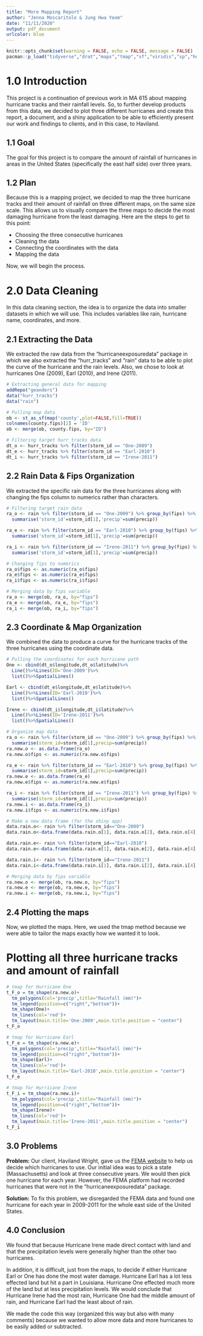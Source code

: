 ```yaml
---
title: "More Mapping Report"
author: "Jenna Moscaritolo & Jung Hwa Yeom"
date: "11/11/2020"
output: pdf_document
urlcolor: blue
---
```


```r
knitr::opts_chunk$set(warning = FALSE, echo = FALSE, message = FALSE)
pacman::p_load("tidyverse","drat","maps","tmap","sf","viridis","sp","hurricaneexposuredata","hurricaneexposure","tmaptools")
```

# 1.0 Introduction

This project is a continuation of previous work in MA 615 about mapping hurricane tracks and their rainfall levels. So, to further develop products from this data, we decided to plot three different hurricanes and create this report, a document, and a shiny application to be able to efficiently present our work and findings to clients, and in this case, to Haviland.


## 1.1 Goal

The goal for this project is to compare the amount of rainfall of hurricanes in areas in the United States (specifically the east half side) over three years.


## 1.2 Plan

Because this is a mapping project, we decided to map the three hurricane tracks and their amount of rainfall on three different maps, on the same size scale. This allows us to visually compare the three maps to decide the most damaging hurricane from the least damaging. Here are the steps to get to this point:

  * Choosing the three consecutive hurricanes
  * Cleaning the data
  * Connecting the coordinates with the data
  * Mapping the data

Now, we will begin the process.



# 2.0 Data Cleaning

In this data cleaning section, the idea is to organize the data into smaller datasets in which we will use. This includes variables like rain, hurricane name, coordinates, and more.


## 2.1 Extracting the Data

We extracted the raw data from the "hurricaneexposuredata" package in which we also extracted the "hurr_tracks" and "rain" data to be able to plot the curve of the hurricane and the rain levels. Also, we chose to look at hurricanes One (2009), Earl (2010), and Irene (2011).

```r
# Extracting general data for mapping
addRepo("geanders")
data("hurr_tracks")
data("rain")
```

```r
# Pulling map data
ob <- st_as_sf(map('county',plot=FALSE,fill=TRUE))
colnames(county.fips)[2] = 'ID'
ob <- merge(ob, county.fips, by="ID")
```

```r
# Filtering target hurr_tracks data
dt_o <- hurr_tracks %>% filter(storm_id == "One-2009")
dt_e <- hurr_tracks %>% filter(storm_id == "Earl-2010")
dt_i <- hurr_tracks %>% filter(storm_id == "Irene-2011")
```


## 2.2 Rain Data & Fips Organization

We extracted the specific rain data for the three hurricanes along with changing the fips column to numerics rather than characters.

```r
# Filtering target rain data
ra_o <- rain %>% filter(storm_id == "One-2009") %>% group_by(fips) %>%
  summarise('storm_id'=storm_id[1],'precip'=sum(precip))

ra_e <- rain %>% filter(storm_id == "Earl-2010") %>% group_by(fips) %>%
  summarise('storm_id'=storm_id[1],'precip'=sum(precip))

ra_i <- rain %>% filter(storm_id == "Irene-2011") %>% group_by(fips) %>%
  summarise('storm_id'=storm_id[1],'precip'=sum(precip))
```

```r
# Changing fips to numerics
ra_o$fips <- as.numeric(ra_o$fips)
ra_e$fips <- as.numeric(ra_e$fips)
ra_i$fips <- as.numeric(ra_i$fips)
```

```r
# Merging data by fips variable
ra_o <- merge(ob, ra_o, by="fips")
ra_e <- merge(ob, ra_e, by="fips")
ra_i <- merge(ob, ra_i, by="fips")
```


## 2.3 Coordinate & Map Organization

We combined the data to produce a curve for the hurricane tracks of the three hurricanes using the coordinate data.

```r
# Pulling the coordinates for each hurricane path
One <- cbind(dt_o$longitude,dt_o$latitude)%>%
  Line()%>%Lines(ID='One-2009')%>%
  list()%>%SpatialLines()

Earl <- cbind(dt_e$longitude,dt_e$latitude)%>%
  Line()%>%Lines(ID='Earl-2010')%>%
  list()%>%SpatialLines()

Irene <- cbind(dt_i$longitude,dt_i$latitude)%>%
  Line()%>%Lines(ID='Irene-2011')%>%
  list()%>%SpatialLines()
```

```r
# Organize map data
ra_o <- rain %>% filter(storm_id == "One-2009") %>% group_by(fips) %>%
  summarise(storm_id=storm_id[1],precip=sum(precip))
ra.new.o <- as.data.frame(ra_o)
ra.new.o$fips <- as.numeric(ra.new.o$fips)

ra_e <- rain %>% filter(storm_id == "Earl-2010") %>% group_by(fips) %>%
  summarise(storm_id=storm_id[1],precip=sum(precip))
ra.new.e <- as.data.frame(ra_e)
ra.new.e$fips <- as.numeric(ra.new.e$fips)

ra_i <- rain %>% filter(storm_id == "Irene-2011") %>% group_by(fips) %>%
  summarise(storm_id=storm_id[1],precip=sum(precip))
ra.new.i <- as.data.frame(ra_i)
ra.new.i$fips <- as.numeric(ra.new.i$fips)
```

```r
# Make a new data frame (for the shiny app)
data.rain.o<- rain %>% filter(storm_id=="One-2009")
data.rain.o<-data.frame(data.rain.o[1], data.rain.o[2], data.rain.o[4], data.rain.o[5], data.rain.o[6])

data.rain.e<- rain %>% filter(storm_id=="Earl-2010")
data.rain.e<-data.frame(data.rain.e[1], data.rain.e[2], data.rain.e[4], data.rain.e[5], data.rain.e[6])

data.rain.i<- rain %>% filter(storm_id=="Irene-2011")
data.rain.i<-data.frame(data.rain.i[1], data.rain.i[2], data.rain.i[4], data.rain.i[5], data.rain.i[6])
```

```r
# Merging data by fips variable
ra.new.o <- merge(ob, ra.new.o, by="fips")
ra.new.e <- merge(ob, ra.new.e, by="fips")
ra.new.i <- merge(ob, ra.new.i, by="fips")
```


## 2.4 Plotting the maps

Now, we plotted the maps. Here, we used the tmap method because we were able to tailor the maps exactly how we wanted it to look.

# Plotting all three hurricane tracks and amount of rainfall
```r
# tmap for Hurricane One
t_F_o = tm_shape(ra.new.o)+
  tm_polygons(col='precip',title="Rainfall (mm)")+
  tm_legend(position=c("right","bottom"))+
  tm_shape(One)+
  tm_lines(col='red')+
  tm_layout(main.title='One-2009',main.title.position = "center")
t_F_o
```

```r
# tmap for Hurricane Earl
t_F_e = tm_shape(ra.new.e)+
  tm_polygons(col='precip',title="Rainfall (mm)")+
  tm_legend(position=c("right","bottom"))+
  tm_shape(Earl)+
  tm_lines(col='red')+
  tm_layout(main.title='Earl-2010',main.title.position = "center") 
t_F_e
```

```r
# tmap for Hurricane Irene
t_F_i = tm_shape(ra.new.i)+
  tm_polygons(col='precip',title="Rainfall (mm)")+
  tm_legend(position=c("right","bottom"))+
  tm_shape(Irene)+
  tm_lines(col='red')+
  tm_layout(main.title='Irene-2011',main.title.position = "center") 
t_F_i
```



## 3.0 Problems

**Problem:** Our client, Haviland Wright, gave us the [FEMA website](https://www.fema.gov/disasters/disaster-declarations) to help us decide which hurricanes to use. Our initial idea was to pick a state (Massachusetts) and look at three consecutive years. We would then pick one hurricane for each year. However, the FEMA platform had recorded hurricanes that were not in the "hurricaneexposuredata" package.

**Solution:** To fix this problem, we disregarded the FEMA data and found one hurricane for each year in 2009-2011 for the whole east side of the United States.



## 4.0 Conclusion

We found that because Hurricane Irene made direct contact with land and that the precipitation levels were generally higher than the other two hurricanes.

In addition, it is difficult, just from the maps, to decide if either Hurricane Earl or One has done the most water damage. Hurricane Earl has a lot less effected land but hit a part in Louisiana. Hurricane One effected much more of the land but at less precipitation levels. We would conclude that Hurricane Irene had the most rain, Hurricane One had the middle amount of rain, and Hurricane Earl had the least about of rain.

We made the code this way (organized this way but also with many comments) because we wanted to allow more data and more hurricanes to be easily added or subtracted.

